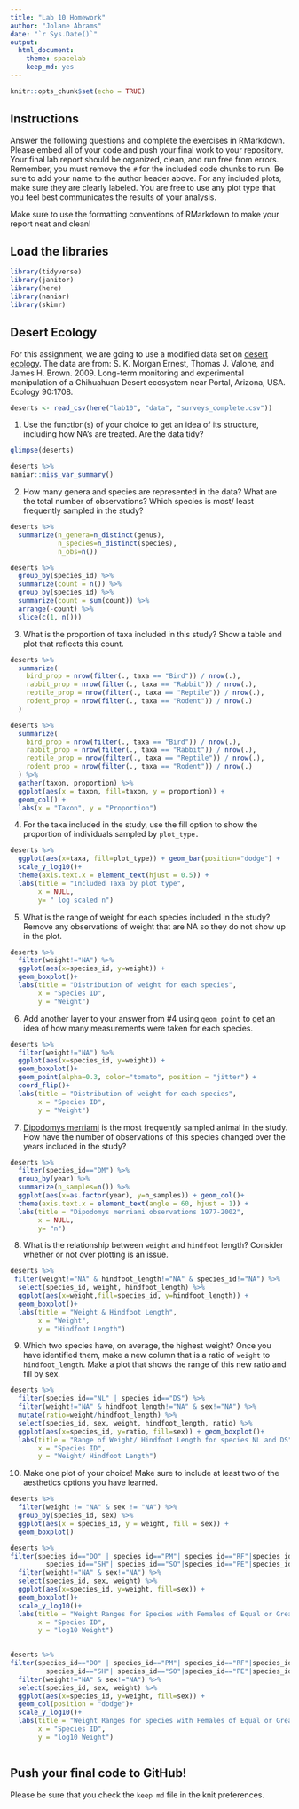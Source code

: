 ```yaml
---
title: "Lab 10 Homework"
author: "Jolane Abrams"
date: "`r Sys.Date()`"
output:
  html_document: 
    theme: spacelab
    keep_md: yes
---
```


```r
knitr::opts_chunk$set(echo = TRUE)
```

## Instructions
Answer the following questions and complete the exercises in RMarkdown. Please embed all of your code and push your final work to your repository. Your final lab report should be organized, clean, and run free from errors. Remember, you must remove the `#` for the included code chunks to run. Be sure to add your name to the author header above. For any included plots, make sure they are clearly labeled. You are free to use any plot type that you feel best communicates the results of your analysis.  

Make sure to use the formatting conventions of RMarkdown to make your report neat and clean!  

## Load the libraries
```r
library(tidyverse)
library(janitor)
library(here)
library(naniar)
library(skimr)
``` 

## Desert Ecology
For this assignment, we are going to use a modified data set on [desert ecology](http://esapubs.org/archive/ecol/E090/118/). The data are from: S. K. Morgan Ernest, Thomas J. Valone, and James H. Brown. 2009. Long-term monitoring and experimental manipulation of a Chihuahuan Desert ecosystem near Portal, Arizona, USA. Ecology 90:1708.
```r
deserts <- read_csv(here("lab10", "data", "surveys_complete.csv"))
```

1. Use the function(s) of your choice to get an idea of its structure, including how NA's are treated. Are the data tidy?  
```r
glimpse(deserts)
```
```r
deserts %>% 
naniar::miss_var_summary()

```

2. How many genera and species are represented in the data? What are the total number of observations? Which species is most/ least frequently sampled in the study?
```r
deserts %>% 
  summarize(n_genera=n_distinct(genus), 
            n_species=n_distinct(species),
            n_obs=n())
```
```r
deserts %>%
  group_by(species_id) %>%
  summarize(count = n()) %>%
  group_by(species_id) %>%
  summarize(count = sum(count)) %>%
  arrange(-count) %>%
  slice(c(1, n()))
```

3. What is the proportion of taxa included in this study? Show a table and plot that reflects this count.

```r
deserts %>%
  summarize(
    bird_prop = nrow(filter(., taxa == "Bird")) / nrow(.),
    rabbit_prop = nrow(filter(., taxa == "Rabbit")) / nrow(.),
    reptile_prop = nrow(filter(., taxa == "Reptile")) / nrow(.),
    rodent_prop = nrow(filter(., taxa == "Rodent")) / nrow(.)
  )
```
```r
deserts %>%
  summarize(
    bird_prop = nrow(filter(., taxa == "Bird")) / nrow(.),
    rabbit_prop = nrow(filter(., taxa == "Rabbit")) / nrow(.),
    reptile_prop = nrow(filter(., taxa == "Reptile")) / nrow(.),
    rodent_prop = nrow(filter(., taxa == "Rodent")) / nrow(.)
  ) %>%
  gather(taxon, proportion) %>%
  ggplot(aes(x = taxon, fill=taxon, y = proportion)) +
  geom_col() +
  labs(x = "Taxon", y = "Proportion")
```

4. For the taxa included in the study, use the fill option to show the proportion of individuals sampled by `plot_type.`

```r
deserts %>% 
  ggplot(aes(x=taxa, fill=plot_type)) + geom_bar(position="dodge") +
  scale_y_log10()+
  theme(axis.text.x = element_text(hjust = 0.5)) +
  labs(title = "Included Taxa by plot type",
       x = NULL,
       y= " log scaled n")
```


5. What is the range of weight for each species included in the study? Remove any observations of weight that are NA so they do not show up in the plot.
```r
deserts %>% 
  filter(weight!="NA") %>% 
  ggplot(aes(x=species_id, y=weight)) +
  geom_boxplot()+
  labs(title = "Distribution of weight for each species",
       x = "Species ID",
       y = "Weight")
```


6. Add another layer to your answer from #4 using `geom_point` to get an idea of how many measurements were taken for each species.

```r
deserts %>% 
  filter(weight!="NA") %>% 
  ggplot(aes(x=species_id, y=weight)) +
  geom_boxplot()+
  geom_point(alpha=0.3, color="tomato", position = "jitter") +
  coord_flip()+
  labs(title = "Distribution of weight for each species",
       x = "Species ID",
       y = "Weight") 
```


7. [Dipodomys merriami](https://en.wikipedia.org/wiki/Merriam's_kangaroo_rat) is the most frequently sampled animal in the study. How have the number of observations of this species changed over the years included in the study?
```r
deserts %>% 
  filter(species_id=="DM") %>% 
  group_by(year) %>% 
  summarize(n_samples=n()) %>% 
  ggplot(aes(x=as.factor(year), y=n_samples)) + geom_col()+
  theme(axis.text.x = element_text(angle = 60, hjust = 1)) +
  labs(title = "Dipodomys merriami observations 1977-2002",
       x = NULL,
       y= "n")
```


8. What is the relationship between `weight` and `hindfoot` length? Consider whether or not over plotting is an issue.

```r
deserts %>% 
 filter(weight!="NA" & hindfoot_length!="NA" & species_id!="NA") %>% 
  select(species_id, weight, hindfoot_length) %>% 
  ggplot(aes(x=weight,fill=species_id, y=hindfoot_length)) +
  geom_boxplot()+
  labs(title = "Weight & Hindfoot Length",
       x = "Weight",
       y = "Hindfoot Length") 

```


9. Which two species have, on average, the highest weight? Once you have identified them, make a new column that is a ratio of `weight` to `hindfoot_length`. Make a plot that shows the range of this new ratio and fill by sex.
```r
deserts %>% 
  filter(species_id=="NL" | species_id=="DS") %>% 
  filter(weight!="NA" & hindfoot_length!="NA" & sex!="NA") %>% 
  mutate(ratio=weight/hindfoot_length) %>% 
  select(species_id, sex, weight, hindfoot_length, ratio) %>% 
  ggplot(aes(x=species_id, y=ratio, fill=sex)) + geom_boxplot()+
  labs(title = "Range of Weight/ Hindfoot Length for species NL and DS",
       x = "Species ID",
       y = "Weight/ Hindfoot Length") 
```



10. Make one plot of your choice! Make sure to include at least two of the aesthetics options you have learned.

```r
deserts %>% 
  filter(weight != "NA" & sex != "NA") %>% 
  group_by(species_id, sex) %>%
  ggplot(aes(x = species_id, y = weight, fill = sex)) +
  geom_boxplot()

```
```r
deserts %>% 
filter(species_id=="DO" | species_id=="PM"| species_id=="RF"|species_id=="RM"|species_id=="SF"|
         species_id=="SH"| species_id=="SO"|species_id=="PE"|species_id=="PM"| species_id=="PX"|species_id=="RF"|species_id=="RM"|species_id=="RO"|species_id=="OT") %>% 
  filter(weight!="NA" & sex!="NA") %>%
  select(species_id, sex, weight) %>% 
  ggplot(aes(x=species_id, y=weight, fill=sex)) + 
  geom_boxplot()+
  scale_y_log10()+
  labs(title = "Weight Ranges for Species with Females of Equal or Greater Weight",
       x = "Species ID",
       y = "log10 Weight") 
  
```
```r
deserts %>% 
filter(species_id=="DO" | species_id=="PM"| species_id=="RF"|species_id=="RM"|species_id=="SF"|
         species_id=="SH"| species_id=="SO"|species_id=="PE"|species_id=="PM"| species_id=="PX"|species_id=="RF"|species_id=="RM"|species_id=="RO"|species_id=="OT") %>% 
  filter(weight!="NA" & sex!="NA") %>%
  select(species_id, sex, weight) %>% 
  ggplot(aes(x=species_id, y=weight, fill=sex)) + 
  geom_col(position = "dodge")+
  scale_y_log10()+
  labs(title = "Weight Ranges for Species with Females of Equal or Greater Weight",
       x = "Species ID",
       y = "log10 Weight")
  
```


## Push your final code to GitHub!
Please be sure that you check the `keep md` file in the knit preferences. 